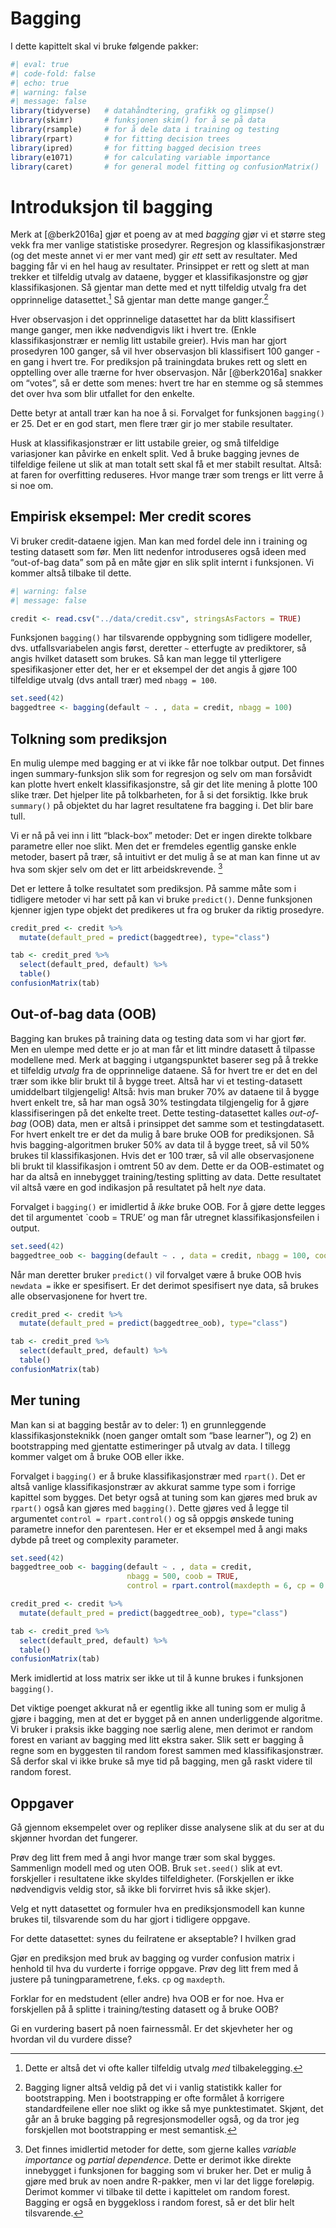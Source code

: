 # Bagging 

I dette kapittelt skal vi bruke følgende pakker: 

```r
#| eval: true
#| code-fold: false
#| echo: true
#| warning: false 
#| message: false
library(tidyverse)   # datahåndtering, grafikk og glimpse()
library(skimr)       # funksjonen skim() for å se på data
library(rsample)     # for å dele data i training og testing
library(rpart)       # for fitting decision trees
library(ipred)       # for fitting bagged decision trees
library(e1071)       # for calculating variable importance
library(caret)       # for general model fitting og confusionMatrix()
```


<!-- #  Kilde: https://www.statology.org/bagging-in-r/ -->

# Introduksjon til bagging
Merk at [@berk2016a] gjør et poeng av at med *bagging* gjør vi et større steg vekk fra mer vanlige statistiske prosedyrer. Regresjon og klassifikasjonstrær (og det meste annet vi er mer vant med) gir *ett* sett av resultater. Med bagging får vi en hel haug av resultater. Prinsippet er rett og slett at man trekker et tilfeldig utvalg av dataene, bygger et klassifikasjonstre og gjør klassifikasjonen. Så gjentar man dette med et nytt tilfeldig utvalg fra det opprinnelige datasettet.^[Dette er altså det vi ofte kaller tilfeldig utvalg *med* tilbakelegging.] Så gjentar man dette mange ganger.^[Bagging ligner altså veldig på det vi i vanlig statistikk kaller for bootstrapping. Men i bootstrapping er ofte formålet å korrigere standardfeilene eller noe slikt og ikke så mye punktestimatet. Skjønt, det går an å bruke bagging på regresjonsmodeller også, og da tror jeg forskjellen mot bootstrapping er mest semantisk.] 

Hver observasjon i det opprinnelige datasettet har da blitt klassifisert mange ganger, men ikke nødvendigvis likt i hvert tre. (Enkle klassifikasjonstrær er nemlig litt ustabile greier). Hvis man har gjort prosedyren 100 ganger, så vil hver observasjon bli klassifisert 100 ganger - en gang i hvert tre. For prediksjon på trainingdata brukes rett og slett en opptelling over alle trærne for hver observasjon. Når [@berk2016a] snakker om "votes", så er dette som menes: hvert tre har en stemme og så stemmes det over hva som blir utfallet for den enkelte. 

Dette betyr at antall trær kan ha noe å si. Forvalget for funksjonen `bagging()` er 25. Det er en god start, men flere trær gir jo mer stabile resultater. 

Husk at klassifikasjonstrær er litt ustabile greier, og små tilfeldige variasjoner kan påvirke en enkelt split. Ved å bruke bagging jevnes de tilfeldige feilene ut slik at man totalt sett skal få et mer stabilt resultat. Altså: at faren for overfitting reduseres. Hvor mange trær som trengs er litt verre å si noe om. 


## Empirisk eksempel: Mer credit scores
Vi bruker credit-dataene igjen. Man kan med fordel dele inn i training og testing datasett som før. Men litt nedenfor introduseres også ideen med "out-of-bag data" som på en måte gjør en slik split internt i funksjonen. Vi kommer altså tilbake til dette. 

```r
#| warning: false
#| message: false

credit <- read.csv("../data/credit.csv", stringsAsFactors = TRUE) 

```

Funksjonen `bagging()` har tilsvarende oppbygning som tidligere modeller, dvs. utfallsvariabelen angis først, deretter `~` etterfugte av prediktorer, så angis hvilket datasett som brukes. Så kan man legge til ytterligere spesifikasjoner etter det, her er et eksempel der det angis å gjøre 100 tilfeldige utvalg (dvs antall trær) med `nbagg = 100`. 


```r
set.seed(42)
baggedtree <- bagging(default ~ . , data = credit, nbagg = 100)

```

## Tolkning som prediksjon
En mulig ulempe med bagging er at vi ikke får noe tolkbar output. Det finnes ingen summary-funksjon slik som for regresjon og selv om man forsåvidt kan plotte hvert enkelt klassifikasjonstre, så gir det lite mening å plotte 100 slike trær. Det hjelper lite på tolkbarheten, for å si det forsiktig. Ikke bruk `summary()` på objektet du har lagret resultatene fra bagging i. Det blir bare tull. 


Vi er nå på vei inn i litt "black-box" metoder: Det er ingen direkte tolkbare parametre eller noe slikt. Men det er fremdeles egentlig ganske enkle metoder, basert på trær, så intuitivt er det mulig å se at man kan finne ut av hva som skjer selv om det er litt arbeidskrevende. ^[Det finnes imidlertid metoder for dette, som gjerne kalles *variable importance* og *partial dependence*. Dette er derimot ikke direkte innebygget i funksjonen for bagging som vi bruker her. Det er mulig å gjøre med bruk av noen andre R-pakker, men vi lar det ligge foreløpig. Derimot kommer vi tilbake til dette i kapittelet om random forest. Bagging er også en byggekloss i random forest, så er det blir helt tilsvarende.] 

Det er lettere å tolke resultatet som prediksjon. På samme måte som i tidligere metoder vi har sett på kan vi bruke `predict()`. Denne funksjonen kjenner igjen type objekt det predikeres ut fra og bruker da riktig prosedyre. 



```r
credit_pred <- credit %>% 
  mutate(default_pred = predict(baggedtree), type="class")

```

```r
tab <- credit_pred %>% 
  select(default_pred, default) %>% 
  table()
confusionMatrix(tab)
```





## Out-of-bag data (OOB)
Bagging kan brukes på training data og testing data som vi har gjort før. Men en ulempe med dette er jo at man får et litt mindre datasett å tilpasse modellene med. Merk at bagging i utgangspunktet baserer seg på å trekke et tilfeldig *utvalg* fra de opprinnelige dataene. Så for hvert tre er det en del trær som ikke blir brukt til å bygge treet. Altså har vi et testing-datasett umiddelbart tilgjengelig! Altså: hvis man bruker 70% av dataene til å bygge hvert enkelt tre, så har man også 30% testingdata tilgjengelig for å gjøre klassifiseringen på det enkelte treet. Dette testing-datasettet kalles *out-of-bag* (OOB) data, men er altså i prinsippet det samme som et testingdatasett. For hvert enkelt tre er det da mulig å bare bruke OOB for prediksjonen. Så hvis bagging-algoritmen bruker 50% av data til å bygge treet, så vil 50% brukes til klassifikasjonen. Hvis det er 100 trær, så vil alle observasjonene bli brukt til klassifikasjon i omtrent 50 av dem. Dette er da OOB-estimatet og har da altså en innebygget training/testing splitting av data. Dette resultatet vil altså være en god indikasjon på resultatet på helt *nye* data. 

Forvalget i `bagging()` er imidlertid å *ikke* bruke OOB. For å gjøre dette legges det til argumentet `coob = TRUE' og man får utregnet klassifikasjonsfeilen i output. 


```r
set.seed(42)
baggedtree_oob <- bagging(default ~ . , data = credit, nbagg = 100, coob = TRUE)


```

Når man deretter bruker `predict()` vil forvalget være å bruke OOB hvis `newdata = ` ikke er spesifisert. Er det derimot spesifisert nye data, så brukes alle observasjonene for hvert tre. 



```r

credit_pred <- credit %>% 
  mutate(default_pred = predict(baggedtree_oob), type="class")


```

```r
tab <- credit_pred %>% 
  select(default_pred, default) %>% 
  table()
confusionMatrix(tab)
```


## Mer tuning
Man kan si at bagging består av to deler: 1) en grunnleggende klassifikasjonsteknikk (noen ganger omtalt som "base learner"), og 2) en bootstrapping med gjentatte estimeringer på utvalg av data. I tillegg kommer valget om å bruke OOB eller ikke. 

Forvalget i `bagging()` er å bruke klassifikasjonstrær med `rpart()`. Det er altså vanlige klassifikasjonstrær av akkurat samme type som i forrige kapittel som bygges. Det betyr også at tuning som kan gjøres med bruk av `rpart()` også kan gjøres med `bagging()`. Dette gjøres ved å legge til argumentet `control = rpart.control()` og så oppgis ønskede tuning parametre innefor den parentesen. Her er et eksempel med å angi maks dybde på treet og complexity parameter.  


```r

set.seed(42)
baggedtree_oob <- bagging(default ~ . , data = credit, 
                          nbagg = 500, coob = TRUE, 
                          control = rpart.control(maxdepth = 6, cp = 0.0001))

```


```r

credit_pred <- credit %>% 
  mutate(default_pred = predict(baggedtree_oob), type="class")

tab <- credit_pred %>% 
  select(default_pred, default) %>% 
  table()
confusionMatrix(tab)
```

Merk imidlertid at loss matrix ser ikke ut til å kunne brukes i funksjonen `bagging()`. 

Det viktige poenget akkurat nå er egentlig ikke all tuning som er mulig å gjøre i bagging, men at det er bygget på en annen underliggende algoritme. Vi bruker i praksis ikke bagging noe særlig alene, men derimot er random forest en variant av bagging med litt ekstra saker. Slik sett er bagging å regne som en byggesten til random forest sammen med klassifikasjonstrær. Så derfor skal vi ikke bruke så mye tid på bagging, men gå raskt videre til random forest. 


## Oppgaver

::: {#exr-}
Gå gjennom eksempelet over og repliker disse analysene slik at du ser at du skjønner hvordan det fungerer.
:::

::: {#exr-}
Prøv deg litt frem med å angi hvor mange trær som skal bygges. Sammenlign modell med og uten OOB. Bruk `set.seed()` slik at evt. forskjeller i resultatene ikke skyldes tilfeldigheter. (Forskjellen er ikke nødvendigvis veldig stor, så ikke bli forvirret hvis så ikke skjer). 
:::

::: {#exr-}
Velg et nytt datasettet og formuler hva en prediksjonsmodell kan kunne brukes til, tilsvarende som du har gjort i tidligere oppgave. 

For dette datasettet: synes du feilratene er akseptable? I hvilken grad 

:::

::: {#exr-}
Gjør en prediksjon med bruk av bagging og vurder confusion matrix i henhold til hva du vurderte i forrige oppgave. Prøv deg litt frem med å justere på tuningparametrene, f.eks. `cp` og `maxdepth`.
::: 


::: {#exr-}
Forklar for en medstudent (eller andre) hva OOB er for noe. Hva er forskjellen på å splitte i training/testing datasett og å bruke OOB? 
:::


::: {#exr-}
Gi en vurdering basert på noen fairnessmål. Er det skjevheter her og hvordan vil du vurdere disse? 
:::

